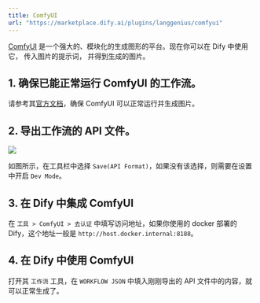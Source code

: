 ```yaml
---
title: ComfyUI
url: "https://marketplace.dify.ai/plugins/langgenius/comfyui"
---
```


[ComfyUI](https://www.comfy.org/) 是一个强大的、模块化的生成图形的平台。现在你可以在 Dify 中使用它， 传入图片的提示词， 并得到生成的图片。

## 1. 确保已能正常运行 ComfyUI 的工作流。  
请参考其[官方文档](https://docs.comfy.org/get_started/gettingstarted)，确保 ComfyUI 可以正常运行并生成图片。

## 2. 导出工作流的 API 文件。

![](/zh-hans/img/0503c5838f163b54884ca58240281f3f.png)

如图所示，在工具栏中选择 `Save(API Format)`，如果没有该选择，则需要在设置中开启 `Dev Mode`。

## 3. 在 Dify 中集成 ComfyUI

在 `工具 > ComfyUI > 去认证` 中填写访问地址，如果你使用的 docker 部署的 Dify，这个地址一般是 `http://host.docker.internal:8188`。

## 4. 在 Dify 中使用 ComfyUI

打开其 `工作流` 工具，在 `WORKFLOW JSON` 中填入刚刚导出的 API 文件中的内容，就可以正常生成了。
